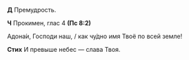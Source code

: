 **Д** Премудрость.

**Ч** Прокимен, глас 4 **(Пс 8:2)**

Адона́и, Господи наш, / как чу́дно имя Твоё по всей земле!

**Стих** И превыше небес — слава Твоя.
